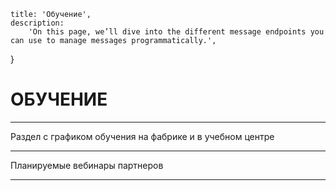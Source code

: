     title: 'Обучение',
    description:
        'On this page, we’ll dive into the different message endpoints you can use to manage messages programmatically.',
}

# ОБУЧЕНИЕ

---

Раздел с графиком обучения на фабрике и в учебном центре 

---

Планируемые вебинары партнеров

---